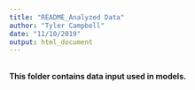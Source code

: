 ```yaml
---
title: "README_Analyzed Data"
author: "Tyler Campbell"
date: "11/10/2019"
output: html_document
---
```


\
**This folder contains data input used in models.**
\
\